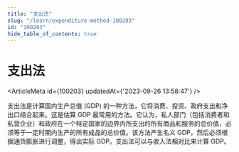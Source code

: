 ```yaml
---
title: "支出法"
slug: "/learn/expenditure-method-100203"
id: "100203"
hide_table_of_contents: true
---
```



# 支出法

<ArticleMeta id={100203} updatedAt={'2023-09-26 13:58:47'} />
<div className='border-solid border-b border-t-0 my-4 border-[var(--ifm-color-gray-300)]' />

支出法是计算国内生产总值 (GDP) 的一种方法，它将消费、投资、政府支出和净出口结合起来。这是估算 GDP 最常用的方法。它认为，私人部门（包括消费者和私营企业）和政府在一个特定国家的边界内所支出的所有商品和服务的总价值，必须等于一定时期内生产的所有成品的总价值。该方法产生名义 GDP，然后必须根据通货膨胀进行调整，得出实际 GDP。支出法可以与收入法相对比来计算 GDP。
